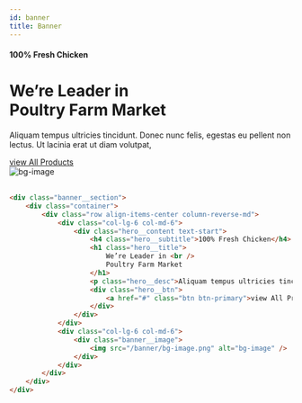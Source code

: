 ```yaml
---
id: banner
title: Banner
---
```



<div className="banner__section">
    <div className="container">
        <div className="row align-items-center column-reverse-md">
            <div className="col-lg-6 col-md-6">
                <div className="hero__content text-start">
                    <h4 className="hero__subtitle">100% Fresh Chicken</h4>
                    <h1 className="hero__title">
                        We’re Leader in <br />
                        Poultry Farm Market
                    </h1>
                    <p className="hero__desc">Aliquam tempus ultricies tincidunt. Donec nunc felis, egestas eu pellent non lectus. Ut lacinia erat ut diam volutpat,</p>
                    <div className="hero__btn">
                        <a href="#" className="btn btn-primary">view All Products</a>
                    </div>
                </div>
            </div>
            <div className="col-lg-6 col-md-6">
                <div className="banner__image">
                    <img src="/banner/bg-image.png" alt="bg-image" />
                </div>
            </div>
        </div>
    </div>
</div>
<br />

```html
<div class="banner__section">
    <div class="container">
        <div class="row align-items-center column-reverse-md">
            <div class="col-lg-6 col-md-6">
                <div class="hero__content text-start">
                    <h4 class="hero__subtitle">100% Fresh Chicken</h4>
                    <h1 class="hero__title">
                        We’re Leader in <br />
                        Poultry Farm Market
                    </h1>
                    <p class="hero__desc">Aliquam tempus ultricies tincidunt. Donec nunc felis, egestas eu pellent non lectus. Ut lacinia erat ut diam volutpat,</p>
                    <div class="hero__btn">
                        <a href="#" class="btn btn-primary">view All Products</a>
                    </div>
                </div>
            </div>
            <div class="col-lg-6 col-md-6">
                <div class="banner__image">
                    <img src="/banner/bg-image.png" alt="bg-image" />
                </div>
            </div>
        </div>
    </div>
</div>
```